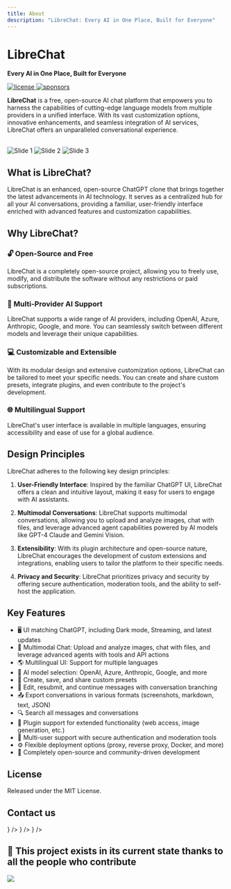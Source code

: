 ```yaml
---
title: About
description: "LibreChat: Every AI in One Place, Built for Everyone"
---
```


<div style={{marginBottom: "-10px", marginTop: "20px" }}>
  <LCLogo />
</div>

# LibreChat
**Every AI in One Place, Built for Everyone**

<p className="_flex _h-6 _mt-4 _gap-2">
    <a href="https://github.com/danny-avila/LibreChat/blob/main/LICENSE" target="_blank">
        <img alt="license" src="https://img.shields.io/github/license/danny-avila/LibreChat?style=for-the-badge&logo=github&logoColor=white&labelColor=000000" loading="lazy" decoding="async"></img>
    </a>
    <a aria-label="Sponsors" href="https://github.com/sponsors/danny-avila" target="_blank">
        <img alt="sponsors" src="https://img.shields.io/badge/SPONSORS-red.svg?style=for-the-badge&logo=github-sponsors&logoColor=white&labelColor=000000&logoWidth=20" loading="lazy" decoding="async"></img>
    </a>
</p>

**LibreChat** is a free, open-source AI chat platform that empowers you to harness the capabilities of cutting-edge language models from multiple providers in a unified interface. With its vast customization options, innovative enhancements, and seamless integration of AI services, LibreChat offers an unparalleled conversational experience.

<div>&nbsp;</div>

<div style={{ maxWidth: '100%', margin: 'auto' }}>
  <Carousel autoplay animationDuration={1500} perView={1}>
    <img
      src="https://github.com/danny-avila/LibreChat/assets/32828263/9b260f59-6acc-4fac-83b9-9d123d6b4a35"
      alt="Slide 1"
      style={{ maxWidth: '40%', height: 'auto', borderRadius: '20px' }}
    />
    <img
      src="https://github.com/danny-avila/LibreChat/assets/32828263/d742c488-963a-4011-86f2-b6df184b70d1"
      alt="Slide 2"
      style={{ maxWidth: '40%', height: 'auto', borderRadius: '20px' }}
    />
    <img
      src="https://github.com/danny-avila/LibreChat/assets/32828263/5a338731-eb95-41ea-8327-f5e78b8cc157"
      alt="Slide 3"
      style={{ maxWidth: '40%', height: 'auto', borderRadius: '20px' }}
    />
  </Carousel>
</div>

## What is LibreChat?

LibreChat is an enhanced, open-source ChatGPT clone that brings together the latest advancements in AI technology. It serves as a centralized hub for all your AI conversations, providing a familiar, user-friendly interface enriched with advanced features and customization capabilities.

## Why LibreChat?

### 🔓 Open-Source and Free
LibreChat is a completely open-source project, allowing you to freely use, modify, and distribute the software without any restrictions or paid subscriptions.

### 🤖 Multi-Provider AI Support
LibreChat supports a wide range of AI providers, including OpenAI, Azure, Anthropic, Google, and more. You can seamlessly switch between different models and leverage their unique capabilities.

### 💻 Customizable and Extensible
With its modular design and extensive customization options, LibreChat can be tailored to meet your specific needs. You can create and share custom presets, integrate plugins, and even contribute to the project's development.

### 🌐 Multilingual Support
LibreChat's user interface is available in multiple languages, ensuring accessibility and ease of use for a global audience.

## Design Principles

LibreChat adheres to the following key design principles:

1. **User-Friendly Interface**: Inspired by the familiar ChatGPT UI, LibreChat offers a clean and intuitive layout, making it easy for users to engage with AI assistants.

2. **Multimodal Conversations**: LibreChat supports multimodal conversations, allowing you to upload and analyze images, chat with files, and leverage advanced agent capabilities powered by AI models like GPT-4 Claude and Gemini Vision.

3. **Extensibility**: With its plugin architecture and open-source nature, LibreChat encourages the development of custom extensions and integrations, enabling users to tailor the platform to their specific needs.

4. **Privacy and Security**: LibreChat prioritizes privacy and security by offering secure authentication, moderation tools, and the ability to self-host the application.

## Key Features

- 🖥️ UI matching ChatGPT, including Dark mode, Streaming, and latest updates
- 💬 Multimodal Chat: Upload and analyze images, chat with files, and leverage advanced agents with tools and API actions
- 🌎 Multilingual UI: Support for multiple languages
- 🤖 AI model selection: OpenAI, Azure, Anthropic, Google, and more
- 💾 Create, save, and share custom presets
- 🔄 Edit, resubmit, and continue messages with conversation branching
- 📤 Export conversations in various formats (screenshots, markdown, text, JSON)
- 🔍 Search all messages and conversations
- 🔌 Plugin support for extended functionality (web access, image generation, etc.)
- 👥 Multi-user support with secure authentication and moderation tools
- ⚙️ Flexible deployment options (proxy, reverse proxy, Docker, and more)
- 📖 Completely open-source and community-driven development

## License
Released under the MIT License.

## Contact us

<Cards num={3}>
  <Cards.Card
    title="GitHub Discussions"
    href="/gh-discussions"
    icon={<Github />}
  />
  <Cards.Card 
    title="Discord" 
    href="/discord" 
    icon={<Discord />} 
    />
  <Cards.Card
    title="contact@librechat.ai"
    href="mailto:contact@librechat.ai"
    icon={<Mail />}
  />
</Cards>

## 💖 This project exists in its current state thanks to all the people who contribute

<a href="https://github.com/danny-avila/LibreChat/graphs/contributors">
  <img src="https://contrib.rocks/image?repo=danny-avila/LibreChat" />
</a>